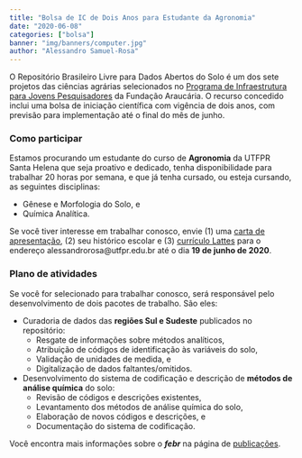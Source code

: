 ```yaml
---
title: "Bolsa de IC de Dois Anos para Estudante da Agronomia"
date: "2020-06-08"
categories: ["bolsa"]
banner: "img/banners/computer.jpg"
author: "Alessandro Samuel-Rosa"
---
```


O Repositório Brasileiro Livre para Dados Abertos do Solo é um dos sete projetos das ciências agrárias selecionados no [Programa de Infraestrutura para Jovens Pesquisadores][ppp] da Fundação Araucária. O recurso concedido inclui uma bolsa de iniciação científica com vigência de dois anos, com previsão para implementação até o final do mês de junho.

[ppp]: http://www.fappr.pr.gov.br/arquivos/File/diretoria/atos2020/AtoDefa2020_005_CP2018_PPP.pdf

### Como participar

Estamos procurando um estudante do curso de __Agronomia__ da UTFPR Santa Helena que seja proativo e dedicado, tenha disponibilidade para trabalhar 20 horas por semana, e que já tenha cursado, ou esteja cursando, as seguintes disciplinas:

* Gênese e Morfologia do Solo, e
* Química Analítica.

Se você tiver interesse em trabalhar conosco, envie (1) uma [carta de apresentação][carta], (2) seu histórico escolar e (3) [currículo Lattes][lattes] para o endereço alessandrorosa@utfpr.edu.br até o dia __19 de junho de 2020__.

[carta]: http://g1.globo.com/concursos-e-emprego/noticia/2013/08/veja-como-fazer-uma-carta-de-apresentacao-para-vaga-de-emprego.html
[lattes]: http://lattes.cnpq.br/

### Plano de atividades

Se você for selecionado para trabalhar conosco, será responsável pelo desenvolvimento de dois pacotes de trabalho. São eles:

* Curadoria de dados das __regiões Sul e Sudeste__ publicados no repositório:
  + Resgate de informações sobre métodos analíticos,
  + Atribuição de códigos de identificação às variáveis do solo,
  + Validação de unidades de medida, e
  + Digitalização de dados faltantes/omitidos.
* Desenvolvimento do sistema de codificação e descrição de __métodos de análise química__ do solo:
  + Revisão de códigos e descrições existentes,
  + Levantamento dos métodos de análise química do solo,
  + Elaboração de novos códigos e descrições, e
  + Documentação do sistema de codificação.

Você encontra mais informações sobre o ___febr___ na página de [publicações](../../../../../publicacoes).

<!-- O período de inscrição vai de __24 de junho__, segunda-feira, até o final da tarde do dia __27 de junho de 2019__, quinta-feira, na sala da coordenação do curso Agronomia, Bloco J da UTFPR Santa Helena, com o [Prof. Alessandro Samuel-Rosa][alessandro]. -->

<!-- [alessandro]: http://samuel-rosa.github.io/ -->

<!-- Uma entrevista será feita no momento da inscrição, quando será avaliado o potencial discente de realizar as atividades previstas no projeto ([link][projeto]) e descritas no plano de trabalho ([link][plano]). -->
<!-- Uma nova entrevista poderá ser realizada na manhã do dia seguinte, __28 de junho de 2019__, sexta-feira. -->

<!-- [projeto]: https://mfr.osf.io/render?url=https://osf.io/ybpn2/?action=download%26mode=render -->
<!-- [plano]: https://mfr.osf.io/render?url=https://osf.io/nhkrb/?action=download%26mode=render -->

<!-- O resultado será informado aos inscritos por e-mail na tarde do dia __28 de junho de 2019__. O início da vigência da bolsa está previsto para agosto de 2019. -->

<!-- ## Documentação exigida -->

<!-- 1. Declaração de matrícula em curso de graduação da UTFPR Santa Helena, -->
<!-- 2. Declaração de próprio punho de que não acumula bolsa, conforme consta na página de editais da UTFPR  -->
<!--    ([link][declaracao]), e -->
<!-- 3. Histórico escolar da graduação. -->
<!-- 3. Declaração emitida pelo DERAC da UTFPR Santa Helena confirmando o ingresso na modalidade de cotista. -->

<!-- [declaracao]: http://www.utfpr.edu.br/estrutura-universitaria/diretorias-de-gestao/dircom/noticias/noticias/link/DECLARAODENOACMULODEBOLSA.pdf -->

<!-- As obrigações do bolsista estão descritas no plano de trabalho ([link][plano]). Mais informações estão disponíveis no [edital de seleção de projetos de extensão][utfpr]. -->
